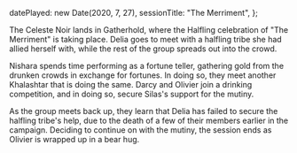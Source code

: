   datePlayed: new Date(2020, 7, 27),
  sessionTitle: "The Merriment",
};

The Celeste Noir lands in Gatherhold, where the Halfling celebration of "The Merriment" is taking place.
Delia goes to meet with a halfling tribe she had allied herself with, while the rest of the group spreads out into the crowd.

Nishara spends time performing as a fortune teller, gathering gold from the drunken crowds in exchange for fortunes.
In doing so, they meet another Khalashtar that is doing the same.
Darcy and Olivier join a drinking competition, and in doing so, secure Silas's support for the mutiny.

As the group meets back up, they learn that Delia has failed to secure the halfling tribe's help, due to the death of a few of their members earlier in the campaign.
Deciding to continue on with the mutiny, the session ends as Olivier is wrapped up in a bear hug.
